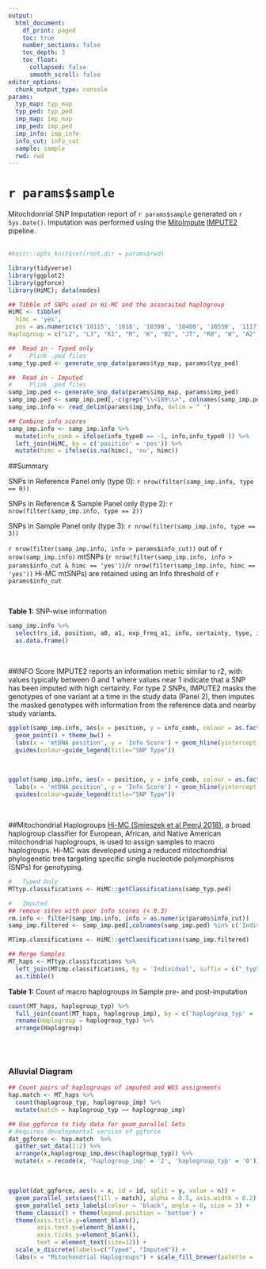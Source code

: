 ```yaml
---
output:
  html_document:
    df_print: paged
    toc: true
    number_sections: false
    toc_depth: 3
    toc_float:
      collapsed: false
      smooth_scroll: false
editor_options: 
  chunk_output_type: console
params:
  typ_map: typ_map
  typ_ped: typ_ped
  imp_map: imp_map
  imp_ped: imp_ped
  imp_info: imp_info
  info_cut: info_cut  
  sample: sample
  rwd: rwd
---
```


# `r params$sample`
Mitochdonrial SNP Imputation report of `r params$sample` generated on `r Sys.Date()`. Imputation was performed using the [MitoImpute](https://github.com/sjfandrews/MitoImpute) [IMPUTE2](http://mathgen.stats.ox.ac.uk/impute/impute_v2.html) pipeline.  
<br> 
```r
#knitr::opts_knit$set(root.dir = params$rwd)

library(tidyverse)
library(ggplot2)
library(ggforce)
library(HiMC); data(nodes)

## Tibble of SNPs used in Hi-MC and the assocaited haplogroup
HiMC <- tibble(
  himc = 'yes',
  pos = as.numeric(c('10115', '1018', '10398', '10400', '10550', '11177', '11251', '11719', '11947', '12007', '12308', '12414', '12705', '13263', '13368', '13506', '13708', '13789', '14178', '14318', '1438', '14470', '14560', '14668', '14766', '14905', '15043', '15326', '15452', '15535', '16111', '16189', '16271', '16362', '16390', '16391', '16391', '1719', '1736', '2092', '3505', '3552', '3594', '4580', '4769', '4883', '4917', '4977', '5178', '5442', '6371', '7028', '825', '8251', '8414', '8468', '8703', '9042', '9055', '9347', '9950')),
Haplogroup = c("L2", "L3", "K1", "M", "K", "B2", "JT", "R0", "W", "A2", "U", "N2", "R", "C", "T", "L2'3'4'6", "J", "L1", "L1", "C", "H2", "K", ".", "D4", "HV", "T", "N1a1b", "H2a2a", "JT", "B4b'd'e", "A2", "T1", "JT", "L4", "L2", "I", "I", "X2", "A", "D1", "W", "C", "L3'4", "V", "H2a", "M80'D", "T", "B2", "D ", "L0", "X ", "H", "L2'3'4'6", "N1a1b", "D4", "L2'3'4'6", "D2", "L0", "U8b", "L0", "B2"))

```

```r
##  Read in - Typed only
#     Plink .ped files 
samp_typ.ped <- generate_snp_data(params$typ_map, params$typ_ped)

##  Read in - Imputed 
#     Plink .ped files 
samp_imp.ped <- generate_snp_data(params$imp_map, params$imp_ped) 
samp_imp.ped <- samp_imp.ped[,-c(grep("\\<189\\>", colnames(samp_imp.ped)), grep("\\<16183\\>", colnames(samp_imp.ped)))]
samp_imp.info <- read_delim(params$imp_info, delim = " ")

## Combine info scores
samp_imp.info <- samp_imp.info %>% 
  mutate(info_comb = ifelse(info_type0 == -1, info,info_type0 )) %>% 
  left_join(HiMC, by = c('position' = 'pos')) %>%
  mutate(himc = ifelse(is.na(himc), 'no', himc))

```

##Summary

SNPs in Reference Panel only (type 0): `r nrow(filter(samp_imp.info, type == 0))`


SNPs in Reference & Sample Panel only (type 2): `r nrow(filter(samp_imp.info, type == 2))`


SNPs in Sample Panel only (type 3): `r nrow(filter(samp_imp.info, type == 3))`


`r nrow(filter(samp_imp.info, info > params$info_cut))` out of `r nrow(samp_imp.info)` mtSNPs (`r nrow(filter(samp_imp.info, info > params$info_cut & himc == 'yes'))`/`r nrow(filter(samp_imp.info, himc == 'yes'))` Hi-MC mtSNPs) are retained using an Info threshold of `r params$info_cut`

<br>

**Table 1:** SNP-wise information 
```r

samp_imp.info %>% 
  select(rs_id, position, a0, a1, exp_freq_a1, info, certainty, type, info_type0, concord_type0, r2_type0, himc, Haplogroup) %>% 
  as.data.frame()

```
<br>

##INFO Score
IMPUTE2 reports an information metric similar to r2, with values typically between 0 and 1 where values near 1 indicate that a SNP has been imputed with high certainty. For type 2 SNPs, IMPUTE2 masks the genotypes of one variant at a time in the study data (Panel 2), then imputes the masked genotypes with information from the reference data and nearby study variants.

```r

ggplot(samp_imp.info, aes(x = position, y = info_comb, colour = as.factor(type))) + 
  geom_point() + theme_bw() + 
  labs(x = 'mtDNA position', y = 'Info Score') + geom_hline(yintercept = as.numeric(params$info_cut), colour = 'red', linetype = 2) +  
  guides(colour=guide_legend(title="SNP Type")) 

```
<br> 
```r

ggplot(samp_imp.info, aes(x = position, y = info_comb, colour = as.factor(type), alpha = himc)) + geom_point() + theme_bw() + 
  labs(x = 'mtDNA position', y = 'Info Score') + geom_hline(yintercept = as.numeric(params$info_cut), colour = 'red', linetype = 2) + 
  guides(colour=guide_legend(title="SNP Type")) 

```
<br>

##Mitochondrial Haplogroups
[Hi-MC (Smieszek et al PeerJ 2018)](https://peerj.com/articles/5149/), a broad haplogroup classifier for European, African, and Native American mitochondrial haplogroups, is used to assign samples to macro haplogroups. Hi-MC was developed using a reduced mitochondrial phylogenetic tree targeting specific single nucleotide polymorphisms (SNPs) for genotyping.

```r
#   Typed Only
MTtyp.classifications <- HiMC::getClassifications(samp_typ.ped)

#   Imputed 
## remove sites with poor info scores (< 0.3)
rm.info <- filter(samp_imp.info, info > as.numeric(params$info_cut))
samp_imp.filtered <- samp_imp.ped[,colnames(samp_imp.ped) %in% c('Individual', rm.info$position)]

MTimp.classifications <- HiMC::getClassifications(samp_imp.filtered)

## Merge Samples
MT_haps <- MTtyp.classifications %>% 
  left_join(MTimp.classifications, by = 'Individual', suffix = c("_typ", "_imp")) %>% 
  as.tibble()
```

**Table 1:** Count of macro haplogroups in Sample pre- and post-imputation
```r

count(MT_haps, haplogroup_typ) %>% 
  full_join(count(MT_haps, haplogroup_imp), by = c('haplogroup_typ' = 'haplogroup_imp'), suffix = c('.typ', '.imp')) %>% 
  rename(Haplogroup = haplogroup_typ) %>% 
  arrange(Haplogroup)
  
```
<br>

### Alluvial Diagram
```r

## Count pairs of haplogroups of imputed and WGS assignments
hap.match <- MT_haps %>%
  count(haplogroup_typ, haplogroup_imp) %>% 
  mutate(match = haplogroup_typ == haplogroup_imp) 

## Use ggforce to tidy data for geom_parallel Sets 
# Requires developmental version of ggforce
dat_ggforce <- hap.match  %>%
  gather_set_data(1:2) %>%       
  arrange(x,haplogroup_imp,desc(haplogroup_typ)) %>% 
  mutate(x = recode(x, 'haplogroup_imp' = '2', 'haplogroup_typ' = '0'))

```
<br>

```r
ggplot(dat_ggforce, aes(x = x, id = id, split = y, value = n)) +
  geom_parallel_sets(aes(fill = match), alpha = 0.5, axis.width = 0.2) +
  geom_parallel_sets_labels(colour = 'black', angle = 0, size = 3) + 
  theme_classic() + theme(legend.position = 'bottom') + 
  theme(axis.title.y=element_blank(),
        axis.text.y=element_blank(),
        axis.ticks.y=element_blank(),
        text = element_text(size=12)) + 
  scale_x_discrete(labels=c("Typed", "Imputed")) + 
  labs(x = "Mitochondrial Haplogroups") + scale_fill_brewer(palette = 'Paired')

```









































